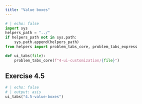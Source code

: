 ```yaml
---
title: "Value boxes"
---
```

```python
# | echo: false
import sys
helpers_path = "../"
if helpers_path not in sys.path:
    sys.path.append(helpers_path)
from helpers import problem_tabs_core, problem_tabs_express

def ui_tabs(file):
    problem_tabs_core(f"4-ui-customization/{file}")


```

## Exercise 4.5

```python
# | echo: false
# | output: asis
ui_tabs("4.5-value-boxes")
```